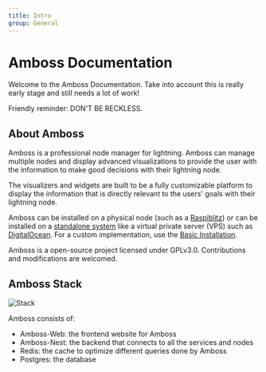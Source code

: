 ```yaml
---
title: Intro
group: General
---
```


# Amboss Documentation

Welcome to the Amboss Documentation.
Take into account this is really early stage and still needs a lot of work!

Friendly reminder: DON'T BE RECKLESS.

## About Amboss

Amboss is a professional node manager for lightning. Amboss can manage multiple nodes and display advanced visualizations to provide the user with the information to make good decisions with their lightning node.

The visualizers and widgets are built to be a fully customizable platform to display the information that is directly relevant to the users' goals with their lightning node.

Amboss can be installed on a physical node (such as a [Raspiblitz](/docs/raspiblitz)) or can be installed on a [standalone system](/docs/standalone) like a virtual private server (VPS) such as [DigitalOcean](/docs/cloud). For a custom implementation, use the [Basic Installation](/docs/basic).


Amboss is a open-source project licensed under GPLv3.0. Contributions and modifications are welcomed.

## Amboss Stack

![Stack](/assets/docs/intro/stack.png)

Amboss consists of:

- Amboss-Web: the frontend website for Amboss
- Amboss-Nest: the backend that connects to all the services and nodes
- Redis: the cache to optimize different queries done by Amboss
- Postgres: the database

